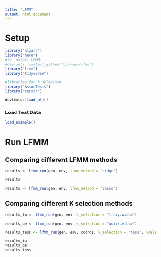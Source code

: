 ```yaml
---
title: "LFMM"
output: html_document
---
```


# Setup
```r
library("algatr")
library("here")
#to install LFMM:
#devtools::install_github("bcm-uga/lfmm")
library("lfmm") 
library("tidyverse")

#libraries for k seleciton
library("AssocTests")
library("tess3r")

devtools::load_all()
```

### Load Test Data

```r
load_example()
```

# Run LFMM

## Comparing different LFMM methods

```r
results <- lfmm_run(gen, env, lfmm_method = "ridge")
```
```r
results
```


```r
results <- lfmm_run(gen, env, lfmm_method = "lasso")
```

## Comparing different K selection methods

```r
results_tw <- lfmm_run(gen, env, k_selection = "tracy.widom")
```


```r
results_qe <- lfmm_run(gen, env, k_selection = "quick.elbow")
```

```r
results_tess <- lfmm_run(gen, env, coords, k_selection = "tess", Kvals = 1:20)
```

```r
results_tw
results_qe
results_tess
```

